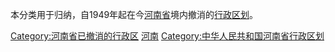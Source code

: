 本分类用于归纳，自1949年起在今[[河南省|河南省]]境内撤消的[[行政区划|行政区划]]。

[[Category:河南省已撤消的行政区|Category:河南省已撤消的行政区]]
[[Category:已撤销的中华人民共和国各省级行政区行政区划单位|河南]]
[[Category:中华人民共和国河南省行政区划|Category:中华人民共和国河南省行政区划]]